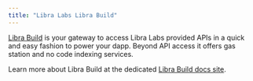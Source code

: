 ```yaml
---
title: "Libra Labs Libra Build"
---
```


[Libra Build](https://build.libra2labs.com) is your gateway to access Libra Labs provided APIs in a quick and easy fashion to power your dapp. Beyond API access it offers gas station and no code indexing services.

Learn more about Libra Build at the dedicated [Libra Build docs site](https://build.libra2labs.com/docs).
